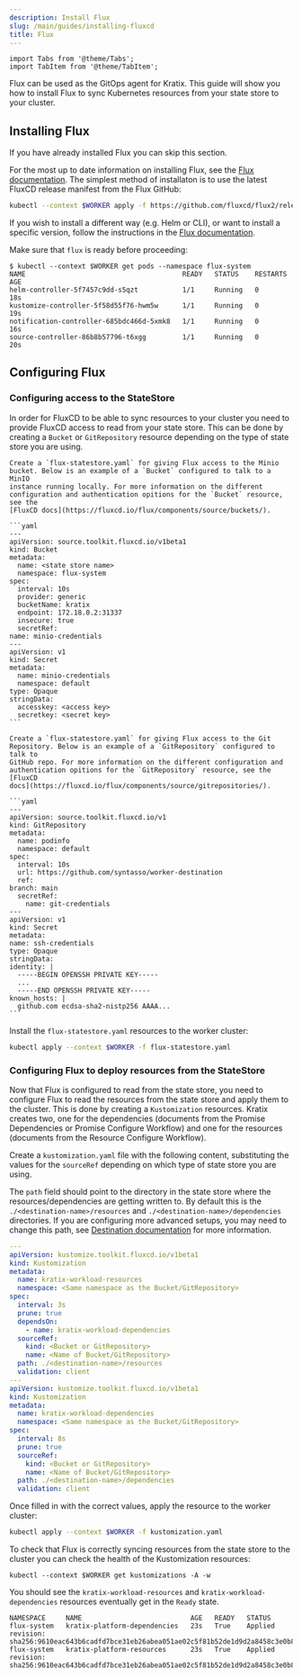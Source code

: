 ```yaml
---
description: Install Flux
slug: /main/guides/installing-fluxcd
title: Flux
---
```

```mdx-code-block
import Tabs from '@theme/Tabs';
import TabItem from '@theme/TabItem';
```

Flux can be used as the GitOps agent for Kratix. This guide will show you how to
install Flux to sync Kubernetes resources from your state store to your cluster.

## Installing Flux

If you have already installed Flux you can skip this section.

For the most up to date information on installing Flux, see the 
[Flux documentation](https://fluxcd.io/docs/installation/). The simplest method
of installaton is to use the latest FluxCD release manifest from the Flux GitHub:

```bash
kubectl --context $WORKER apply -f https://github.com/fluxcd/flux2/releases/latest/download/install.yaml
```

If you wish to install a different way (e.g. Helm or CLI), or want to install a specific version,
follow the instructions in the [Flux documentation](https://fluxcd.io/docs/installation/).

Make sure that `flux` is ready before proceeding:

```shell-session
$ kubectl --context $WORKER get pods --namespace flux-system
NAME                                       READY   STATUS    RESTARTS   AGE
helm-controller-5f7457c9dd-s5qzt           1/1     Running   0          18s
kustomize-controller-5f58d55f76-hwm5w      1/1     Running   0          19s
notification-controller-685bdc466d-5xmk8   1/1     Running   0          16s
source-controller-86b8b57796-t6xgg         1/1     Running   0          20s
```

## Configuring Flux
### Configuring access to the StateStore
In order for FluxCD to be able to sync resources to your cluster you need to provide
FluxCD access to read from your state store. This can be done by creating a `Bucket` or `GitRepository`
resource depending on the type of state store you are using.

<Tabs className="boxedTabs" groupId="stateStore">

  <TabItem value="minio" label="Bucket (on KinD)">

    Create a `flux-statestore.yaml` for giving Flux access to the Minio
    bucket. Below is an example of a `Bucket` configured to talk to a MinIO
    instance running locally. For more information on the different
    configuration and authentication opitions for the `Bucket` resource, see the
    [FluxCD docs](https://fluxcd.io/flux/components/source/buckets/).

    ```yaml
    ---
    apiVersion: source.toolkit.fluxcd.io/v1beta1
    kind: Bucket
    metadata:
      name: <state store name>
      namespace: flux-system
    spec:
      interval: 10s
      provider: generic
      bucketName: kratix
      endpoint: 172.18.0.2:31337
      insecure: true
      secretRef:
	name: minio-credentials
    ---
    apiVersion: v1
    kind: Secret
    metadata:
      name: minio-credentials
      namespace: default
    type: Opaque
    stringData:
      accesskey: <access key>
      secretkey: <secret key>
    ```
  </TabItem>

  <TabItem value="git" label="Git Repository">

    Create a `flux-statestore.yaml` for giving Flux access to the Git
    Repository. Below is an example of a `GitRepository` configured to talk to
    GitHub repo. For more information on the different configuration and
    authentication opitions for the `GitRepository` resource, see the [FluxCD
    docs](https://fluxcd.io/flux/components/source/gitrepositories/).

    ```yaml
    ---
    apiVersion: source.toolkit.fluxcd.io/v1
    kind: GitRepository
    metadata:
      name: podinfo
      namespace: default
    spec:
      interval: 10s
      url: https://github.com/syntasso/worker-destination
      ref:
	branch: main
      secretRef:
        name: git-credentials
    ---
    apiVersion: v1
    kind: Secret
    metadata:
    name: ssh-credentials
    type: Opaque
    stringData:
    identity: |
      -----BEGIN OPENSSH PRIVATE KEY-----
      ...
      -----END OPENSSH PRIVATE KEY-----
    known_hosts: |
      github.com ecdsa-sha2-nistp256 AAAA...
    ```
  </TabItem>

</Tabs>

Install the `flux-statestore.yaml` resources to the worker cluster:

```bash
kubectl apply --context $WORKER -f flux-statestore.yaml
```

### Configuring Flux to deploy resources from the StateStore

Now that Flux is configured to read from the state store, you need to configure
Flux to read the resources from the state store and apply them to the cluster.
This is done by creating a `Kustomization` resources. Kratix creates two, one
for the dependencies (documents from the Promise Dependencies or Promise
Configure Workflow) and one for the resources (documents from the Resource
Configure Workflow).

Create a `kustomization.yaml` file with the following content, substituting the values
for the `sourceRef` depending on which type of state store you are using.

The `path` field should point to the directory in the state store where the
resources/dependencies are getting written to. By default this is the
`./<destination-name>/resources` and `./<destination-name>/dependencies`
directories. If you are configuring more advanced setups, you may need to change
this path, see [Destination documentation](../reference/destinations/intro)
for more information.

```yaml
---
apiVersion: kustomize.toolkit.fluxcd.io/v1beta1
kind: Kustomization
metadata:
  name: kratix-workload-resources
  namespace: <Same namespace as the Bucket/GitRepository>
spec:
  interval: 3s
  prune: true
  dependsOn:
    - name: kratix-workload-dependencies
  sourceRef:
    kind: <Bucket or GitRepository>
    name: <Name of Bucket/GitRepository>
  path: ./<destination-name>/resources
  validation: client
---
apiVersion: kustomize.toolkit.fluxcd.io/v1beta1
kind: Kustomization
metadata:
  name: kratix-workload-dependencies
  namespace: <Same namespace as the Bucket/GitRepository>
spec:
  interval: 8s
  prune: true
  sourceRef:
    kind: <Bucket or GitRepository>
    name: <Name of Bucket/GitRepository>
  path: ./<destination-name>/dependencies
  validation: client
```

Once filled in with the correct values, apply the resource to the worker
cluster:

```bash
kubectl apply --context $WORKER -f kustomization.yaml
```

To check that Flux is correctly syncing resources from the state store to the
cluster you can check the health of the Kustomization resources:

```shell-session
kubectl --context $WORKER get kustomizations -A -w
```

You should see the `kratix-workload-resources` and `kratix-workload-dependencies`
resources eventually get in the `Ready` state.
```
NAMESPACE     NAME                           AGE   READY   STATUS
flux-system   kratix-platform-dependencies   23s   True    Applied revision: sha256:9610eac643b6cadfd7bce31eb26abea051ae02c5f81b52de1d9d2a8458c3e0b8
flux-system   kratix-platform-resources      23s   True    Applied revision: sha256:9610eac643b6cadfd7bce31eb26abea051ae02c5f81b52de1d9d2a8458c3e0b8
```
